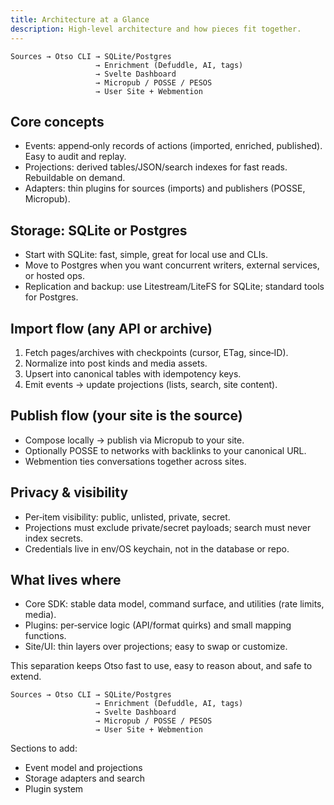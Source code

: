```yaml
---
title: Architecture at a Glance
description: High‑level architecture and how pieces fit together.
---
```


```text
Sources → Otso CLI → SQLite/Postgres
                   → Enrichment (Defuddle, AI, tags)
                   → Svelte Dashboard
                   → Micropub / POSSE / PESOS
                   → User Site + Webmention
```

## Core concepts

- Events: append‑only records of actions (imported, enriched, published). Easy to audit and replay.
- Projections: derived tables/JSON/search indexes for fast reads. Rebuildable on demand.
- Adapters: thin plugins for sources (imports) and publishers (POSSE, Micropub).

## Storage: SQLite or Postgres

- Start with SQLite: fast, simple, great for local use and CLIs.
- Move to Postgres when you want concurrent writers, external services, or hosted ops.
- Replication and backup: use Litestream/LiteFS for SQLite; standard tools for Postgres.

## Import flow (any API or archive)

1. Fetch pages/archives with checkpoints (cursor, ETag, since‑ID).
2. Normalize into post kinds and media assets.
3. Upsert into canonical tables with idempotency keys.
4. Emit events → update projections (lists, search, site content).

## Publish flow (your site is the source)

- Compose locally → publish via Micropub to your site.
- Optionally POSSE to networks with backlinks to your canonical URL.
- Webmention ties conversations together across sites.

## Privacy & visibility

- Per‑item visibility: public, unlisted, private, secret.
- Projections must exclude private/secret payloads; search must never index secrets.
- Credentials live in env/OS keychain, not in the database or repo.

## What lives where

- Core SDK: stable data model, command surface, and utilities (rate limits, media).
- Plugins: per‑service logic (API/format quirks) and small mapping functions.
- Site/UI: thin layers over projections; easy to swap or customize.

This separation keeps Otso fast to use, easy to reason about, and safe to extend.

```
Sources → Otso CLI → SQLite/Postgres
                   → Enrichment (Defuddle, AI, tags)
                   → Svelte Dashboard
                   → Micropub / POSSE / PESOS
                   → User Site + Webmention
```

Sections to add:
- Event model and projections
- Storage adapters and search
- Plugin system
